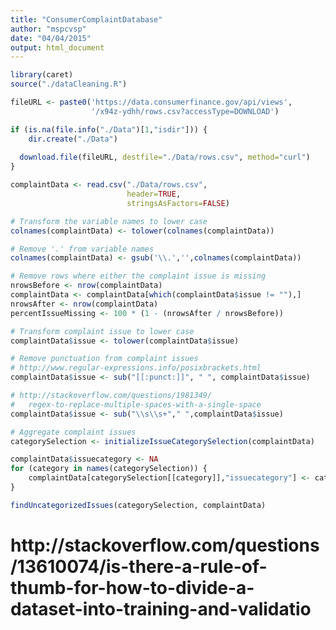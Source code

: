 ```yaml
---
title: "ConsumerComplaintDatabase"
author: "mspcvsp"
date: "04/04/2015"
output: html_document
---
```


```r
library(caret)
source("./dataCleaning.R")

fileURL <- paste0('https://data.consumerfinance.gov/api/views',
                  '/x94z-ydhh/rows.csv?accessType=DOWNLOAD')

if (is.na(file.info("./Data")[1,"isdir"])) {
    dir.create("./Data")
    
  download.file(fileURL, destfile="./Data/rows.csv", method="curl")
}

complaintData <- read.csv("./Data/rows.csv",
                          header=TRUE,
                          stringsAsFactors=FALSE)

# Transform the variable names to lower case
colnames(complaintData) <- tolower(colnames(complaintData))

# Remove '.' from variable names
colnames(complaintData) <- gsub('\\.','',colnames(complaintData))

# Remove rows where either the complaint issue is missing
nrowsBefore <- nrow(complaintData)
complaintData <- complaintData[which(complaintData$issue != ""),]
nrowsAfter <- nrow(complaintData)
percentIssueMissing <- 100 * (1 - (nrowsAfter / nrowsBefore))

# Transform complaint issue to lower case
complaintData$issue <- tolower(complaintData$issue)

# Remove punctuation from complaint issues
# http://www.regular-expressions.info/posixbrackets.html
complaintData$issue <- sub("[[:punct:]]", " ", complaintData$issue)

# http://stackoverflow.com/questions/1981349/
#   regex-to-replace-multiple-spaces-with-a-single-space
complaintData$issue <- sub("\\s\\s+"," ",complaintData$issue)

# Aggregate complaint issues
categorySelection <- initializeIssueCategorySelection(complaintData)

complaintData$issuecategory <- NA
for (category in names(categorySelection)) {
    complaintData[categorySelection[[category]],"issuecategory"] <- category
}

findUncategorizedIssues(categorySelection, complaintData)
```
# http://stackoverflow.com/questions/13610074/is-there-a-rule-of-thumb-for-how-to-divide-a-dataset-into-training-and-validatio
